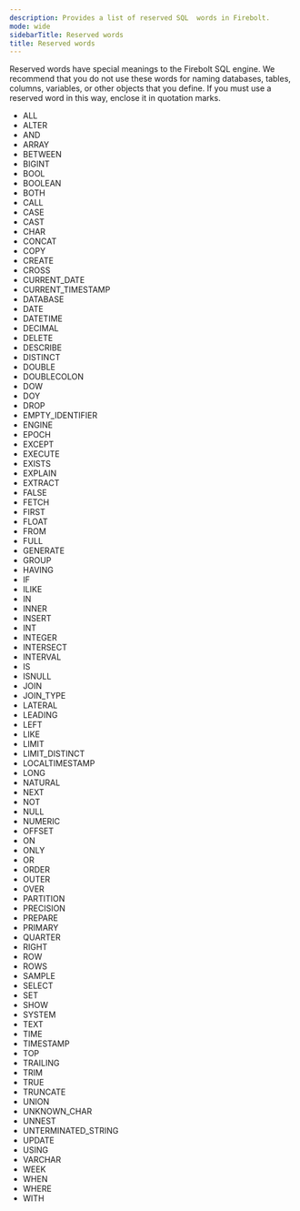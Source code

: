 ```yaml
---
description: Provides a list of reserved SQL  words in Firebolt.
mode: wide
sidebarTitle: Reserved words
title: Reserved words
---
```



Reserved words have special meanings to the Firebolt SQL engine. We recommend that you do not use these words for naming databases, tables, columns, variables, or other objects that you define. If you must use a reserved word in this way, enclose it in quotation marks.

* ALL
* ALTER
* AND
* ARRAY
* BETWEEN
* BIGINT
* BOOL
* BOOLEAN
* BOTH
* CALL
* CASE
* CAST
* CHAR
* CONCAT
* COPY
* CREATE
* CROSS
* CURRENT\_DATE
* CURRENT\_TIMESTAMP
* DATABASE
* DATE
* DATETIME
* DECIMAL
* DELETE
* DESCRIBE
* DISTINCT
* DOUBLE
* DOUBLECOLON
* DOW
* DOY
* DROP
* EMPTY\_IDENTIFIER
* ENGINE
* EPOCH
* EXCEPT
* EXECUTE
* EXISTS
* EXPLAIN
* EXTRACT
* FALSE
* FETCH
* FIRST
* FLOAT
* FROM
* FULL
* GENERATE
* GROUP
* HAVING
* IF
* ILIKE
* IN
* INNER
* INSERT
* INT
* INTEGER
* INTERSECT
* INTERVAL
* IS
* ISNULL
* JOIN
* JOIN\_TYPE
* LATERAL
* LEADING
* LEFT
* LIKE
* LIMIT
* LIMIT\_DISTINCT
* LOCALTIMESTAMP
* LONG
* NATURAL
* NEXT
* NOT
* NULL
* NUMERIC
* OFFSET
* ON
* ONLY
* OR
* ORDER
* OUTER
* OVER
* PARTITION
* PRECISION
* PREPARE
* PRIMARY
* QUARTER
* RIGHT
* ROW
* ROWS
* SAMPLE
* SELECT
* SET
* SHOW
* SYSTEM
* TEXT
* TIME
* TIMESTAMP
* TOP
* TRAILING
* TRIM
* TRUE
* TRUNCATE
* UNION
* UNKNOWN\_CHAR
* UNNEST
* UNTERMINATED\_STRING
* UPDATE
* USING
* VARCHAR
* WEEK
* WHEN
* WHERE
* WITH

